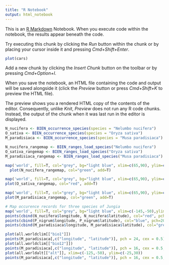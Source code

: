 ```yaml
---
title: "R Notebook"
output: html_notebook
---
```


This is an [R Markdown](http://rmarkdown.rstudio.com) Notebook. When you execute code within the notebook, the results appear beneath the code. 

Try executing this chunk by clicking the *Run* button within the chunk or by placing your cursor inside it and pressing *Cmd+Shift+Enter*. 

```r
plot(cars)
```

Add a new chunk by clicking the *Insert Chunk* button on the toolbar or by pressing *Cmd+Option+I*.

When you save the notebook, an HTML file containing the code and output will be saved alongside it (click the *Preview* button or press *Cmd+Shift+K* to preview the HTML file). 

The preview shows you a rendered HTML copy of the contents of the editor. Consequently, unlike *Knit*, *Preview* does not run any R code chunks. Instead, the output of the chunk when it was last run in the editor is displayed.

```r
N_nucifera <- BIEN_occurrence_species(species = "Nelumbo nucifera")
O_sativa <- BIEN_occurrence_species(species = "Oryza sativa")
M_paradisiaca <- BIEN_occurrence_species(species = "Musa paradisiaca")

N_nucifera_rangemap <- BIEN_ranges_load_species("Nelumbo nucifera")
O_sativa_rangemap <- BIEN_ranges_load_species("Oryza sativa")
M_paradisiaca_rangemap <- BIEN_ranges_load_species("Musa paradisiaca")
```

```r
map('world', fill=T, col="grey", bg="light blue", xlim=c(65,90), ylim=c(8,40))
  plot(N_nucifera_rangemap, col="green", add=T)
```

```r
map('world', fill=T, col="grey", bg="light blue", xlim=c(65,90), ylim=c(8,40))
plot(O_sativa_rangemap, col="red", add=T)
```

```r
map('world', fill=T, col="grey", bg="light blue", xlim=c(65,90), ylim=c(8,40))
plot(M_paradisiaca_rangemap, col="green", add=T)
```

```r
# Map occurence records for three species of Jungia
map('world', fill=T, col="grey", bg="light blue", xlim=c(-145,-50),ylim=c(12,78))
points(cbind(N_nucifera$longitude, N_nucifera$latitude), col="red", pch=20, cex=.8)
points(cbind(P_nigrum$longitude, P_nigrum$latitude), col="blue", pch=20, cex=.8)
points(cbind(M_paradisiaca$longitude, M_paradisiaca$latitude), col="green", pch=20, cex=.8)
```

```r
plot(all.worldclim[["bio1"]])
points(M_paradisiaca[,c("longitude", "latitude")], pch = 24, cex = 0.5)
plot(all.worldclim[["bio12"]])
points(M_paradisiaca[,c("longitude", "latitude")], pch = 16, cex = 0.5, col = "green")
plot(all.worldalt[["alt"]], xlim=c(-125,-50), ylim=c(-25,30))
points(M_paradisiaca[,c("longitude", "latitude")], pch = 16, cex = 0.5, col = "green")
```